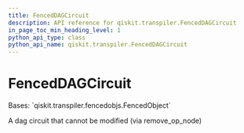 ```yaml
---
title: FencedDAGCircuit
description: API reference for qiskit.transpiler.FencedDAGCircuit
in_page_toc_min_heading_level: 1
python_api_type: class
python_api_name: qiskit.transpiler.FencedDAGCircuit
---
```


# FencedDAGCircuit

<Class id="qiskit.transpiler.FencedDAGCircuit" github="https://github.com/qiskit/qiskit/tree/stable/0.20/qiskit/transpiler/fencedobjs.py" signature="FencedDAGCircuit(dag_circuit_instance)">
  Bases: `qiskit.transpiler.fencedobjs.FencedObject`

  A dag circuit that cannot be modified (via remove\_op\_node)
</Class>

